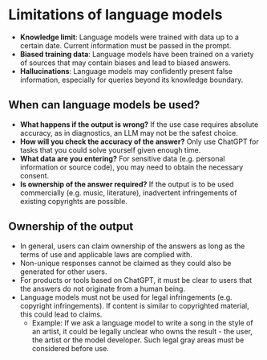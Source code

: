 # Limitations of language models

- **Knowledge limit**: Language models were trained with data up to a certain date. Current information must be passed in the prompt.
- **Biased training data**: Language models have been trained on a variety of sources that may contain biases and lead to biased answers.
- **Hallucinations**: Language models may confidently present false information, especially for queries beyond its knowledge boundary.

## When can language models be used?

- **What happens if the output is wrong?** If the use case requires absolute accuracy, as in diagnostics, an LLM may not be the safest choice.
- **How will you check the accuracy of the answer?** Only use ChatGPT for tasks that you could solve yourself given enough time.
- **What data are you entering?** For sensitive data (e.g. personal information or source code), you may need to obtain the necessary consent.
- **Is ownership of the answer required?** If the output is to be used commercially (e.g. music, literature), inadvertent infringements of existing copyrights are possible.

## Ownership of the output

- In general, users can claim ownership of the answers as long as the terms of use and applicable laws are complied with.
- Non-unique responses cannot be claimed as they could also be generated for other users.
- For products or tools based on ChatGPT, it must be clear to users that the answers do not originate from a human being.
- Language models must not be used for legal infringements (e.g. copyright infringements). If content is similar to copyrighted material, this could lead to claims.
  - Example: If we ask a language model to write a song in the style of an artist, it could be legally unclear who owns the result - the user, the artist or the model developer. Such legal gray areas must be considered before use.
